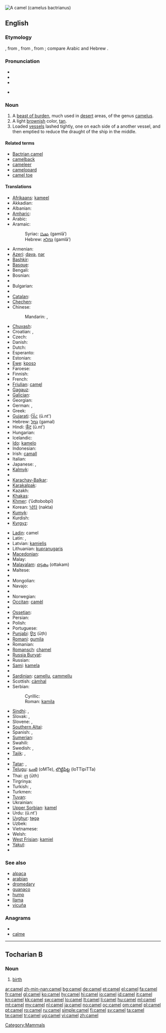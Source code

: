 [[Image:Camel seitlich trabend.jpg|thumb|right|A camel (camelus bactrianus)]]
{{also|camèl|camęl}}
==English==
{{wikipedia}}

===Etymology===
{{etyl|ang}}, from {{etyl|la}} {{term|camelus|camēlus|lang=la}}, from {{etyl|grc}} {{term|sc=polytonic|κάμηλος|tr=kamēlos|lang=grc}}, from {{proto|Semitic|gamal-}}; compare Arabic {{term|sc=Arab|جمل|tr=jamal|lang=ar}} and Hebrew {{term|sc=Hebr|גמל|tr=gamal|lang=he}}.

===Pronunciation===
* {{IPA|/'kæməl/}}
* {{audio|en-au-camel.ogg|Audio (Australia)}}
* {{audio|en-us-camel.ogg|Audio (US)}}

* {{rhymes|æməl}}

===Noun===
{{en-noun}}

# A [[beast of burden]], much used in [[desert]] areas, of the genus [[camelus]].
# A light [[brownish]] color, [[tan]].
# Loaded [[vessel]]s lashed tightly, one on each side of a another vessel, and then emptied to reduce the draught of the ship in the middle.

====Related terms====
* [[Bactrian camel]]
* [[camelback]]
* [[cameleer]]
* [[camelopard]]
* [[camel toe]]

====Translations====
{{trans-top|beast of burden}}
* [[Afrikaans]]: [[kameel]]
* Akkadian: {{t|akk|sc=Xsux|𒃵𒂷|tr=gammal}}
* Albanian: {{t-|sq|deve|f|xs=Albanian}}
* [[Amharic]]: {{t-|am|ግመል|tr=gəmäl|sc=Ethi|xs=Amharic}}
* Arabic: {{t+|ar|جمل|m|tr=jámal}}
* Aramaic:
*: Syriac: [[ܓܡܠܐ]] (gamlā’) {{c}}
*: Hebrew: [[גמלא]] (gamlā’) {{c}}
* Armenian: {{t+|hy|ուղտ|tr=uġt}}
* [[Azeri]]: [[dəvə]], [[nər]]
* [[Bashkir]]: {{tø|ba|дөйә|tr=döyə|sc=Cyrl|xs=Bashkir}}
* [[Basque]]: {{t|eu|gamelu|xs=Basque}}
* Bengali: {{t-|bn|উট|sc=Beng|xs=Bengali}}
* Bosnian: {{t-|bs|kamila|f}}
* {{trreq|Breton}}
* Bulgarian: {{t+|bg|камила|f|tr=kamila}}
* {{trreq|Burmese}}
* [[Catalan]]: {{t|ca|camell|m}}
* [[Chechen]]: {{tø|ce|эмкал|tr=emkal|sc=Cyrl}}
* Chinese:
*: Mandarin: {{t-|cmn|駱駝|sc=Hani}}, {{t-|cmn|骆驼|tr=luòtuó|sc=Hani}}
* [[Chuvash]]: {{tø|cv|тӗве|tr=tĕve|sc=Cyrl}}
* Croatian: {{t-|hr|kamila|f}}, {{t-|hr|deva|f}}
* Czech: {{t-|cs|velbloud|m}}
* Danish: {{t+|da|kamel|c}}
* Dutch: {{t+|nl|kameel|m}}
* Esperanto: {{t+|eo|kamelo|xs=Esperanto}}
* Estonian: {{t-|et|kaamel}}
* [[Ewe]]: [[kposɔ]] {{n}}
* Faroese: {{t-|fo|kamelur|m|xs=Faroese}}
* Finnish: {{t+|fi|kameli}}
* French: {{t+|fr|chameau|m}}
* [[Friulian]]: [[camęl]]
* [[Gagauz]]: {{tø|gag|devä}}
* [[Galician]]: {{t+|gl|camelo|m|xs=Galician}}
* Georgian: {{t-|ka|აქლემი|tr=ak‘lemi|sc=Geor|xs=Georgian}}
* German: {{t+|de|Kamel|n}}, {{t+|de|Trampeltier|n}}
* Greek: {{t+|el|καμήλα|f}}
* [[Gujarati]]: [[ઊંટ]] (ū.nt')
* Hebrew: [[גמל]] (gamal) {{m}}
* Hindi: [[ऊँट]] (ū.nt') {{m}}
* Hungarian: {{t+|hu|teve}}
* Icelandic: {{t+|is|úlfaldi|m}}
* [[Ido]]: [[kamelo]]
* Indonesian: {{t+|id|unta|xs=Indonesian}}
* Irish: [[camall]] {{m}}
* Italian: {{t+|it|cammello|m}}
* Japanese: {{t-|ja|駱駝}}, {{t-|ja|ラクダ|tr=rakuda}}
* [[Kalmyk]]: {{tø|xal|темән|tr=temän|sc=Cyrl}}
* {{trreq|Kannada}}
* [[Karachay-Balkar]]: {{tø|krc|тюе|tr=tüye|sc=Cyrl}}
* [[Karakalpak]]: {{tø|kaa|tu'ye}}
* Kazakh: {{t|kk|түйе|tr=tùje|sc=Cyrl|xs=Kazakh}}
* [[Khakas]]: {{tø|kjh|тибе|tr=tibe|sc=Cyrl}}
* [[Khmer]]: {{Khmr|[[អូដ្ធបូកពីរ]]}} (’ūdtobobpī)
* Korean: [[낙타]] (nakta)
* [[Kumyk]]: {{tø|kum|тюе|tr=tüye|sc=Cyrl}}
* Kurdish: {{ku-Arab|[[حوشتر]]}}
* [[Kyrgyz]]: {{t|ky|төө|tr=töö|sc=Cyrl|xs=Kyrgyz}}
{{trans-mid}}
* [[Ladin]]: camel
* Latin: {{t-|la|camelus|m|alt=camēlus}}, {{t-|la|camela|f|alt=camēla}}
* Latvian: [[kamielis]] {{g|Latvian}}
* Lithuanian: [[kupranugaris]] {{g|Lithuanian}}
* [[Macedonian]]: {{t-|mk|камила|f|tr=kámila}}
* Malay: {{t-|ms|unta|xs=Malay}}
* [[Malayalam]]: [[ഒട്ടകം]] (ottakam)
* Maltese: {{t+|mt|ġemel|m|xs=Maltese}}
* {{trreq|Marathi}}
* Mongolian: {{t-|mn|тэмээ|sc=Cyrl|xs=Mongolian}}
* Navajo: {{tø|nv|ghą́ą́ʼaskʼidii}}
* {{trreq|Nepali}}
* Norwegian: {{t+|no|kamel|m}}
* [[Occitan]]: [[camèl]] {{m}}
* {{trreq|Oriya}}
* [[Ossetian]]: {{tø|os|теуа|tr=teua|sc=Cyrl|xs=Ossetian}}
* Persian: {{t+|fa|شتر|tr=shotor|xs=Persian}}
* Polish: {{t+|pl|wielbłąd|m}}
* Portuguese: {{t+|pt|camelo|m}}
* [[Punjabi]]: [[ਊਠ]] (ūṭh)
* [[Romani]]: [[gumila]] {{f}}
* Romanian: {{t+|ro|cămilă|f}}
* [[Romansch]]: [[chamel]]
* [[Russia Buryat]]: {{tø|bxr|тэмээн|tr=temeen|sc=Cyrl}}
* Russian: {{t+|ru|верблюд|m|tr=verbljúd}}
* [[Sami]]: [[kamela]]
* {{trreq|Sanskrit}}
* [[Sardinian]]: [[camellu]], [[cammellu]]
* Scottish: [[càmhal]]
* Serbian:
*: Cyrillic: {{t-|sr|камила|f|sc=Cyrl}}
*: Roman: [[kamila#Serbian|kamila]] {{f}}
* [[Sindhi]]: {{sd-Arab|[[اُٺُ]]}} {{m}}, {{sd-Arab|[[ڏاچِي]]}} {{m}}
* Slovak: {{t-|sk|ťava|f}}, {{t-|sk|dromedár|m}}
* Slovene: {{t+|sl|kamela|f}}, {{t+|sl|velblod|m}}
* [[Southern Altai]]: {{tø|alt|тӧӧ|tr=töö|sc=Cyrl}}
* Spanish: {{t+|es|camello|m}}, {{t-|es|dromedario|m}}
* [[Sumerian]]: {{tø|sux|𒄞𒆳𒋛𒄮𒊏𒀭|tr=AM.SI.ḪAR.RA.AN|sc=Xsux|xs=Sumerian}}
* Swahili: {{t+|sw|ngamia|xs=Swahili}}
* Swedish: {{t+|sv|kamel|c}}, {{t+|sv|dromedar|c}}
* [[Tajik]]: {{t|tg|шутур|tr=şutur|sc=Cyrl|xs=Tajik}}, {{t|tg|уштур|tr=uştur|sc=Cyrl|xs=Tajik}}
* {{trreq|Tamil}}
* [[Tatar]]: {{t|tt|döyä|xs=Tatar}},  {{t|tt|täwä|xs=Tatar}}
* [[Telugu]]: [[ఒంటె]] (oMTe), [[లొట్టిపిట్ట]] (loTTipiTTa)
* Thai: [[อูฐ]] (ūth)
* Tirgrinya: {{t|ti|sc=Ethi|ገመል|tr=gämäl}}
* Turkish: {{t+|tr|deve}}, {{t+|tr|hecin}}
* Turkmen: {{t-|tk|düýe|xs=Turkmen}}
* [[Tuvan]]: {{tø|tyv|теве|tr=teve|sc=Cyrl}}
* Ukrainian: {{t+|uk|верблюд|m|tr=verbljud|xs=Ukrainian}}
* [[Upper Sorbian]]: [[kamel]]
* Urdu: {{ur-Arab|[[اونٹ|اُونٹ]]}} (ū.nt') {{g|Urdu}}
* [[Uyghur]]: [[tɵgə]]
* Uzbek: {{t-|uz|tuya|xs=Uzbek}}
* Vietnamese: {{t+|vi|lạc đà|xs=Vietnamese}}
* Welsh: {{t-|cy|camel|m|xs=Welsh}}
* [[West Frisian]]: [[kamiel]] {{c}}
* [[Yakut]]: {{tø|sah|тэбиэн|tr=tebien|sc=Cyrl}}
* {{trreq|Yiddish}}
{{trans-bottom}}

===See also===
* [[alpaca]]
* [[arabian]]
* [[dromedary]]
* [[guanaco]]
* [[hump]]
* [[llama]]
* [[vicuña]]

===Anagrams===
* {{alphagram|acelm}}
* [[calme#English|calme]]


[[Category:Mammals]]

----

==Tocharian B==

===Noun===
{{infl|txb|noun}}

# [[birth]]

[[ar:camel]]
[[zh-min-nan:camel]]
[[bg:camel]]
[[de:camel]]
[[et:camel]]
[[el:camel]]
[[fa:camel]]
[[fr:camel]]
[[gl:camel]]
[[ko:camel]]
[[hy:camel]]
[[hi:camel]]
[[io:camel]]
[[id:camel]]
[[it:camel]]
[[kn:camel]]
[[kk:camel]]
[[sw:camel]]
[[lo:camel]]
[[lt:camel]]
[[li:camel]]
[[hu:camel]]
[[ml:camel]]
[[mt:camel]]
[[my:camel]]
[[nl:camel]]
[[ja:camel]]
[[no:camel]]
[[oc:camel]]
[[om:camel]]
[[pl:camel]]
[[pt:camel]]
[[ro:camel]]
[[ru:camel]]
[[simple:camel]]
[[fi:camel]]
[[sv:camel]]
[[ta:camel]]
[[te:camel]]
[[tr:camel]]
[[ug:camel]]
[[vi:camel]]
[[zh:camel]]